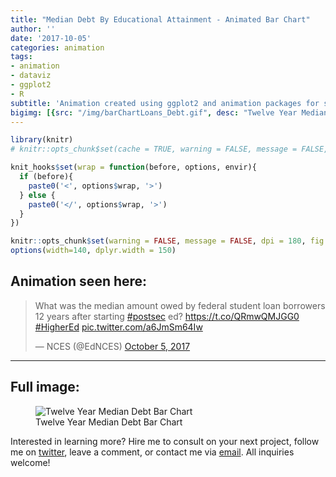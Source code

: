 ```yaml
---
title: "Median Debt By Educational Attainment - Animated Bar Chart"
author: ''
date: '2017-10-05'
categories: animation
tags:
- animation
- dataviz
- ggplot2
- R
subtitle: 'Animation created using ggplot2 and animation packages for social media distribution'
bigimg: [{src: "/img/barChartLoans_Debt.gif", desc: "Twelve Year Median Debt Bar Chart"}]
---
```

  
```r
library(knitr)
# knitr::opts_chunk$set(cache = TRUE, warning = FALSE, message = FALSE, dpi = 180, out.extra='class = "img-responsive"')

```

```r
knit_hooks$set(wrap = function(before, options, envir){
  if (before){
    paste0('<', options$wrap, '>')
  } else {
    paste0('</', options$wrap, '>')
  }
})

knitr::opts_chunk$set(warning = FALSE, message = FALSE, dpi = 180, fig.height = 5, fig.width = 7, fig.align = "center")
options(width=140, dplyr.width = 150)
```

## Animation seen here:

<blockquote class="twitter-tweet" data-lang="en"><p lang="en" dir="ltr">What was the median amount owed by federal student loan borrowers 12 years after starting <a href="https://twitter.com/hashtag/postsec?src=hash&amp;ref_src=twsrc%5Etfw">#postsec</a> ed? <a href="https://t.co/QRmwQMJGG0">https://t.co/QRmwQMJGG0</a> <a href="https://twitter.com/hashtag/HigherEd?src=hash&amp;ref_src=twsrc%5Etfw">#HigherEd</a> <a href="https://t.co/a6JmSm64Iw">pic.twitter.com/a6JmSm64Iw</a></p>&mdash; NCES (@EdNCES) <a href="https://twitter.com/EdNCES/status/915993158546313217?ref_src=twsrc%5Etfw">October 5, 2017</a></blockquote>
<script async src="//platform.twitter.com/widgets.js" charset="utf-8"></script>
  
  ***
  
## Full image:
  
![Twelve Year Median Debt Bar Chart](/img/barChartLoans_Debt.gif)

Interested in learning more? Hire me to consult on your next project, follow me on [twitter](https://twitter.com/mikeleeco), leave a comment, or contact me via [email](mailto:mdlee12@gmail.com). All inquiries welcome!
  
  